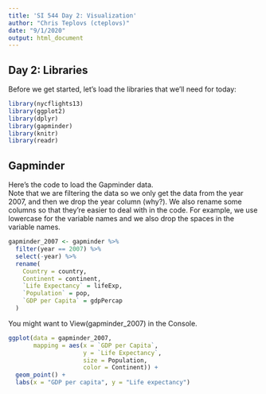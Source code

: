 ```yaml
---
title: 'SI 544 Day 2: Visualization'
author: "Chris Teplovs (cteplovs)"
date: "9/1/2020"
output: html_document
---
```


## Day 2: Libraries

Before we get started, let's load the libraries that we'll need for today:

```r

library(nycflights13)
library(ggplot2)
library(dplyr)
library(gapminder)
library(knitr)
library(readr)

```

## Gapminder

Here's the code to load the Gapminder data.  
Note that we are filtering the data so we only get the data from the year 2007, and then we drop the year column (why?).
We also rename some columns so that they're easier to deal 
with in the code. For example, we use lowercase for the variable names and we also drop the spaces in the variable names.


```r

gapminder_2007 <- gapminder %>% 
  filter(year == 2007) %>% 
  select(-year) %>% 
  rename(
    Country = country,
    Continent = continent,
    `Life Expectancy` = lifeExp,
    `Population` = pop,
    `GDP per Capita` = gdpPercap
  )
```

You might want to View(gapminder_2007) in the Console.

```r
ggplot(data = gapminder_2007, 
       mapping = aes(x = `GDP per Capita`, 
                     y = `Life Expectancy`, 
                     size = Population, 
                     color = Continent)) +
  geom_point() +
  labs(x = "GDP per capita", y = "Life expectancy")
```

